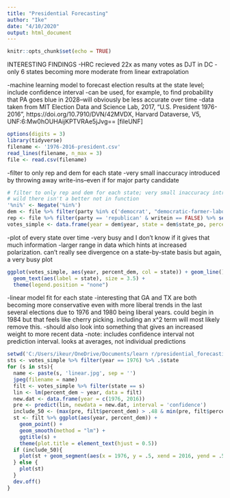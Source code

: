 ```yaml
---
title: "Presidential Forecasting"
author: "Ike"
date: "4/10/2020"
output: html_document
---
```


```r
knitr::opts_chunk$set(echo = TRUE)
```

INTERESTING FINDINGS
-HRC recieved 22x as many votes as DJT in DC
-only 6 states becoming more moderate from linear extrapolation

-machine learning model to forecast election results at the state level; include confidence interval
-can be used, for example, to find probability that PA goes blue in 2028--will obviously be less accurate over time
-data taken from MIT Election Data and Science Lab, 2017, "U.S. President 1976-2016", https://doi.org/10.7910/DVN/42MVDX, Harvard Dataverse, V5, UNF:6:Mw0hOUHAijKPTVRAe5jJvg== [fileUNF]

```r
options(digits = 3)
library(tidyverse)
filename <- '1976-2016-president.csv'
read_lines(filename, n_max = 3)
file <- read.csv(filename)
```

-filter to only rep and dem for each state
-very small inaccuracy introduced by throwing away write-ins--even if for major party candidate

```r
# filter to only rep and dem for each state; very small inaccuracy introduced by throwing away write-ins--even if for major party candidate
# wild there isn't a better not in function
'%ni%' <- Negate('%in%')
dem <- file %>% filter(party %in% c('democrat', "democratic-farmer-labor") & candidate %ni% c('Other', '') & writein == FALSE) %>% select(year, state_po, candidatevotes, totalvotes) %>% mutate(party = 'democrat')
rep <- file %>% filter(party == 'republican' & writein == FALSE) %>% select(year, state_po, party, candidatevotes, totalvotes)
votes_simple <- data.frame(year = dem$year, state = dem$state_po, percent_dem = dem$candidatevotes / (rep$candidatevotes + dem$candidatevotes))
```

-plot of every state over time
-very busy and I don't know if it gives that much information
-larger range in data which hints at increased polarization. can't really see divergence on a state-by-state basis but again, a very busy plot

```r
ggplot(votes_simple, aes(year, percent_dem, col = state)) + geom_line() +
  geom_text(aes(label = state), size = 3.5) +
  theme(legend.position = "none")
```

-linear model fit for each state
-interesting that GA and TX are both becoming more conservative even with more liberal trends in the last several elections due to 1976 and 1980 being liberal years. could begin in 1984 but that feels like cherry picking. including an x^2 term will most likely remove this.
-should also look into something that gives an increased weight to more recent data
-note: includes confidence interval not prediction interval. looks at averages, not individual predictions

```r
setwd('C:/Users/ikeur/OneDrive/Documents/learn r/presidential_forecasting/graphs/states_linear')
sts <- votes_simple %>% filter(year == 1976) %>% .$state
for (s in sts){
  name <- paste(s, 'linear.jpg', sep = '')
  jpeg(filename = name)
  filt <- votes_simple %>% filter(state == s)
  lin <- lm(percent_dem ~ year, data = filt)
  new.dat <- data.frame(year = c(1976, 2016))
  pre <- predict(lin, newdata = new.dat, interval = 'confidence')
  include_50 <- (max(pre, filt$percent_dem) > .48 & min(pre, filt$percent_dem) < .52)
  st <- filt %>% ggplot(aes(year, percent_dem)) +
    geom_point() +
    geom_smooth(method = "lm") +
    ggtitle(s) + 
    theme(plot.title = element_text(hjust = 0.5))
  if (include_50){
    plot(st + geom_segment(aes(x = 1976, y = .5, xend = 2016, yend = .5), linetype='dashed'))
  } else {
    plot(st)
  }
  dev.off()
}
```